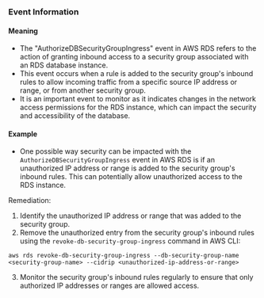 
### Event Information

#### Meaning

- The "AuthorizeDBSecurityGroupIngress" event in AWS RDS refers to the action of granting inbound access to a security group associated with an RDS database instance.
- This event occurs when a rule is added to the security group's inbound rules to allow incoming traffic from a specific source IP address or range, or from another security group.
- It is an important event to monitor as it indicates changes in the network access permissions for the RDS instance, which can impact the security and accessibility of the database.

#### Example

- One possible way security can be impacted with the `AuthorizeDBSecurityGroupIngress` event in AWS RDS is if an unauthorized IP address or range is added to the security group's inbound rules. This can potentially allow unauthorized access to the RDS instance.

Remediation:
1. Identify the unauthorized IP address or range that was added to the security group.
2. Remove the unauthorized entry from the security group's inbound rules using the `revoke-db-security-group-ingress` command in AWS CLI:

```
aws rds revoke-db-security-group-ingress --db-security-group-name <security-group-name> --cidrip <unauthorized-ip-address-or-range>
```

3. Monitor the security group's inbound rules regularly to ensure that only authorized IP addresses or ranges are allowed access.

